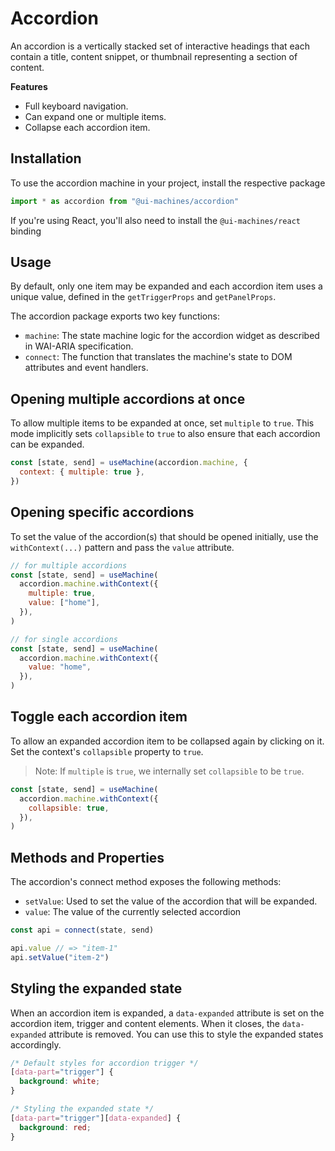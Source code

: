# Accordion

An accordion is a vertically stacked set of interactive headings that each
contain a title, content snippet, or thumbnail representing a section of
content.

<Accordion />

**Features**

- Full keyboard navigation.
- Can expand one or multiple items.
- Collapse each accordion item.

## Installation

To use the accordion machine in your project, install the respective package

<InstallSnippet package="@ui-machines/accordion" />

```jsx
import * as accordion from "@ui-machines/accordion"
```

If you're using React, you'll also need to install the `@ui-machines/react`
binding

<CodeSnippet id="accordion/installation.mdx" />

## Usage

By default, only one item may be expanded and each accordion item uses a unique
value, defined in the `getTriggerProps` and `getPanelProps`.

The accordion package exports two key functions:

- `machine`: The state machine logic for the accordion widget as described in
  WAI-ARIA specification.
- `connect`: The function that translates the machine's state to DOM attributes
  and event handlers.

<CodeSnippet id="accordion/usage.mdx" />

## Opening multiple accordions at once

To allow multiple items to be expanded at once, set `multiple` to `true`. This
mode implicitly sets `collapsible` to `true` to also ensure that each accordion
can be expanded.

```jsx
const [state, send] = useMachine(accordion.machine, {
  context: { multiple: true },
})
```

## Opening specific accordions

To set the value of the accordion(s) that should be opened initially, use the
`withContext(...)` pattern and pass the `value` attribute.

```jsx
// for multiple accordions
const [state, send] = useMachine(
  accordion.machine.withContext({
    multiple: true,
    value: ["home"],
  }),
)

// for single accordions
const [state, send] = useMachine(
  accordion.machine.withContext({
    value: "home",
  }),
)
```

## Toggle each accordion item

To allow an expanded accordion item to be collapsed again by clicking on it. Set
the context's `collapsible` property to `true`.

> Note: If `multiple` is `true`, we internally set `collapsible` to be `true`.

```jsx
const [state, send] = useMachine(
  accordion.machine.withContext({
    collapsible: true,
  }),
)
```

## Methods and Properties

The accordion's connect method exposes the following methods:

- `setValue`: Used to set the value of the accordion that will be expanded.
- `value`: The value of the currently selected accordion

```jsx
const api = connect(state, send)

api.value // => "item-1"
api.setValue("item-2")
```

## Styling the expanded state

When an accordion item is expanded, a `data-expanded` attribute is set on the
accordion item, trigger and content elements. When it closes, the
`data-expanded` attribute is removed. You can use this to style the expanded
states accordingly.

```css
/* Default styles for accordion trigger */
[data-part="trigger"] {
  background: white;
}

/* Styling the expanded state */
[data-part="trigger"][data-expanded] {
  background: red;
}
```
